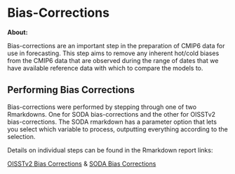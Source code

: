 # Bias-Corrections

**About:**

Bias-corrections are an important step in the preparation of CMIP6 data for use in forecasting. This step aims to remove any inherent hot/cold biases from the CMIP6 data that are observed during the range of dates that we have available reference data with which to compare the models to.

## Performing Bias Corrections

Bias-corrections were performed by stepping through one of two Rmarkdowns. One for SODA bias-corrections
and the other for OISSTv2 bias-corrections. The SODA rmarkdown has a parameter option that lets you 
select which variable to process, outputting everything according to the selection.

Details on individual steps can be found in the Rmarkdown report links:

[OISSTv2 Bias Corrections](https://gulfofmaine.github.io/sdm_workflow/CMIP6_processing/R/CMIP_OISST_bias_corrections.html) & [SODA Bias Corrections](https://gulfofmaine.github.io/sdm_workflow/CMIP6_processing/R/CMIP_SODA_bias_corrections.html)
